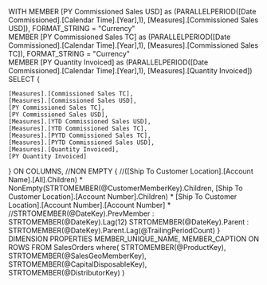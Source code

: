 ﻿WITH
MEMBER
	[PY Commissioned Sales USD] as
		(PARALLELPERIOD([Date Commissioned].[Calendar Time].[Year],1), [Measures].[Commissioned Sales USD]), FORMAT_STRING = "Currency"		
MEMBER
	[PY Commissioned Sales TC] as
		(PARALLELPERIOD([Date Commissioned].[Calendar Time].[Year],1), [Measures].[Commissioned Sales TC]), FORMAT_STRING = "Currency"				
MEMBER 
	[PY Quantity Invoiced] as
		(PARALLELPERIOD([Date Commissioned].[Calendar Time].[Year],1), [Measures].[Quantity Invoiced])		
SELECT
{

	[Measures].[Commissioned Sales TC],
	[Measures].[Commissioned Sales USD],
	[PY Commissioned Sales TC],
	[PY Commissioned Sales USD],		
	[Measures].[YTD Commissioned Sales USD],
	[Measures].[YTD Commissioned Sales TC],
	[Measures].[PYTD Commissioned Sales TC],
	[Measures].[PYTD Commissioned Sales USD],		
	[Measures].[Quantity Invoiced],
	[PY Quantity Invoiced]
} ON COLUMNS,
//NON EMPTY
{
	//([Ship To Customer Location].[Account Name].[All].Children) *
	NonEmpty(STRTOMEMBER(@CustomerMemberKey).Children, [Ship To Customer Location].[Account Number].Children) *
	[Ship To Customer Location].[Account Number].[Account Number] *
	//STRTOMEMBER(@DateKey).PrevMember : STRTOMEMBER(@DateKey).Lag(12)
	STRTOMEMBER(@DateKey).Parent : STRTOMEMBER(@DateKey).Parent.Lag(@TrailingPeriodCount)
} 
DIMENSION PROPERTIES 
MEMBER_UNIQUE_NAME,
MEMBER_CAPTION
ON ROWS
FROM SalesOrders
where(
	STRTOMEMBER(@ProductKey),
	STRTOMEMBER(@SalesGeoMemberKey),
	STRTOMEMBER(@CapitalDisposableKey),	
	STRTOMEMBER(@DistributorKey)
)